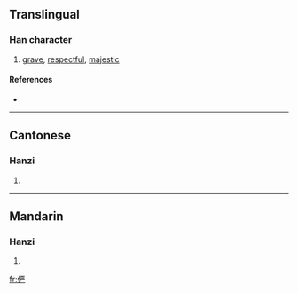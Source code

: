{{see|儼}}
==Translingual==

===Han character===
{{Han char|rn=9|rad=人|as=07|sn=9|four=|canj=人一廿竹 (OMTH)}}

# [[grave]], [[respectful]], [[majestic]]

====References====
* {{Han ref|kx=0106.041|hdz=10156.160|uh=4FE8|ud=20456}}

----

==Cantonese==

===Hanzi===
{{yue-hanzi|jyut=|y=yim5}}

# {{defn|Cantonese}}

----

==Mandarin==

===Hanzi===
{{cmn-hanzi|tra=儼|pin=[[yǎn]] ([[yan3]])|wg=yen<sup>3</sup>}}

# {{defn|Mandarin}}

[[fr:俨]]